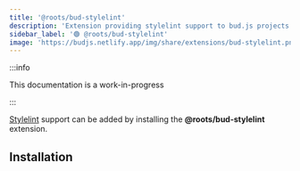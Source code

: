 ```yaml
---
title: '@roots/bud-stylelint'
description: 'Extension providing stylelint support to bud.js projects'
sidebar_label: '🟢 @roots/bud-stylelint'
image: 'https://budjs.netlify.app/img/share/extensions/bud-stylelint.png'
---
```



:::info

This documentation is a work-in-progress

:::

[Stylelint](https://stylelint.io) support can be added by installing the **@roots/bud-stylelint** extension.

## Installation

<Install packages="@roots/bud-stylelint" />
